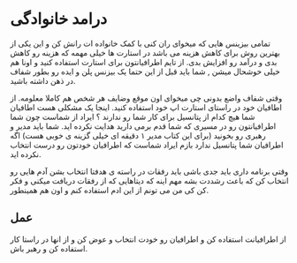 # درامد خانوادگی

تمامی بیزینس هایی که میخوای ران کنی با کمک خانواده ات رانش کن و این یکی از بهترین روش برای کاهش هزینه می باشد در استارت ها خیلی مهمه که هزینه رو کاهش بدی و درآمد رو افزایش بدی.
از تایم اطرافیانتون برای استارت استفاده کنید و اونا هم خیلی خوشحال میشن ,  شما باید قبل از این حتما یک بیزنس پلن و ایده رو بطور شفاف در ذهن داشته باشید.

وقتی شفاف واضع بدونی چی میخوای اون موقع وضایف هر شخص هم کاملا معلومه. از اطافیان خود در راستای استارت اپ خود استفاده کنید. 
اینجا یک مشکلی هست اطافیان شما هیچ کدام از پتانسیل برای کار شما رو ندارند ؟ ایراد از شماست چون شما اطرافیانتون رو در مسیری که شما قدم برمی دارید هدایت نکرده اید. شما باید مدیر و رهبری رو بخونید (برای این کتاب مدیر ۱ دقیقه ای خیلی گزینه ی خوبی هست) اگه اطرافیان شما پتانسیل ندارد بازم ایراد شماست که اطرافیان خودتون رو درست انتخاب نکرده اید.

وقتی برنامه داری باید جدی باشی باید رفقات در راسته ی هدفتا انتخاب بشن آدم هایی رو انتخاب کن که باعث رشددت بشه مهم اینه که دیتاهایی که از رفقات دریافت  میکنی و فکر کن کی من می تونم از این ادم استفاده کنم و اون هم همینطور.

## عمل 
از اطرافیانت استفاده کن و  اطرافیان رو خودت انتخاب و عوض کن و از انها در راستا کار استفاده کن و رهبر باش.